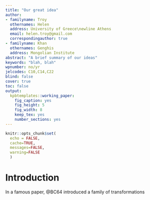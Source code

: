 ```yaml
---
title: "Our great idea"
author:
- familyname: Troy
  othernames: Helen
  address: University of Greece\newline Athens
  email: helen.troy@gmail.com
  correspondingauthor: true
- familyname: Khan
  othernames: Genghis
  address: Mongolian Institute
abstract: "A brief summary of our ideas"
keywords: "blah, blah"
wpnumber: no/yr
jelcodes: C10,C14,C22
blind: false
cover: true
toc: false
output:
  kpbtemplates::working_paper:
    fig_caption: yes
    fig_height: 5
    fig_width: 8
    keep_tex: yes
    number_sections: yes
---
```


```r
knitr::opts_chunk$set(
  echo = FALSE, 
  cache=TRUE, 
  messages=FALSE, 
  warning=FALSE
  )
```


# Introduction

In a famous paper, @BC64 introduced a family of transformations \dots


